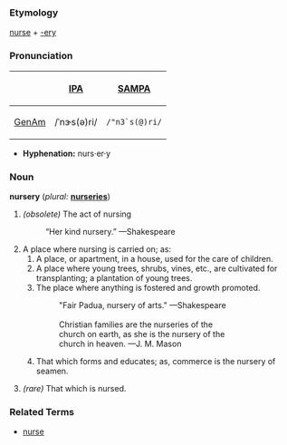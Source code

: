 ===Etymology===
[[nurse]] + [[-ery]]

===Pronunciation===
{| border=1 cellpadding=5
! !! [[w:IPA|IPA]] !! [[w:SAMPA|SAMPA]]
|-
! [[GenAm]]
| /ˈnɝs(ə)ri/ || <tt>/"n3`s(@)ri/</tt>
|}

*'''Hyphenation:''' nurs·er·y

===Noun===
'''nursery''' (''plural:'' '''[[nurseries]]''')

# ''(obsolete)'' The act of nursing 
#: “Her kind nursery.” —Shakespeare
# A place where nursing is carried on; as:
## A place, or apartment, in a house, used for the care of children.
## A place where young trees, shrubs, vines, etc., are cultivated for transplanting; a plantation of young trees.
## The place where anything is fostered and growth promoted. 
##:          "Fair Padua, nursery of arts." —Shakespeare
##:&nbsp;
##:          Christian families are the nurseries of the
##:          church on earth, as she is the nursery of the
##:          church in heaven.                 —J. M. Mason
## That which forms and educates; as, commerce is the nursery of seamen.
##:
# ''(rare)'' That which is nursed. 

===Related Terms===
*[[nurse]]
